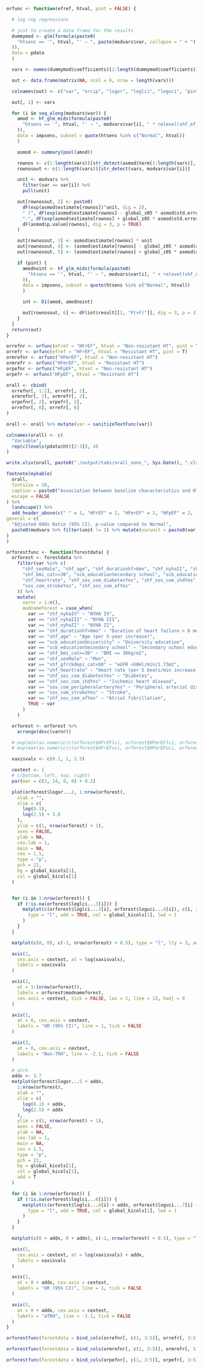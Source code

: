 ```r
orfunc <- function(efref, htval, pint = FALSE) {

  # log reg regressions

  # just to create a data frame for the results
  dummymod <- glm(formula(paste0(
    "htsens == '", htval, "' ~ ", paste(modvars$var, collapse = " + ")
  )),
  data = pdata
  )

  vars <- names(dummymod$coefficients)[2:length(dummymod$coefficients)]

  out <- data.frame(matrix(NA, ncol = 6, nrow = length(vars)))

  colnames(out) <- c("var", "orcip", "logor", "loglci", "loguci", "pint")

  out[, 1] <- vars

  for (i in seq_along(modvars$var)) {
    amod <- hf_glm_mids(formula(paste0(
      "htsens == '", htval, "' ~ ", modvars$var[i], " * relevel(shf_ef_cat, ref = '", efref, "') + ", paste(modvars$var[modvars$var != modvars$var[i]], collapse = " + ")
    )),
    data = impsens, subset = quote(htsens %in% c("Normal", htval))
    )

    asmod <- summary(pool(amod))

    rownos <- c(1:length(vars))[str_detect(asmod$term[1:length(vars)], modvars$var[i])]
    rownosout <- c(1:length(vars))[str_detect(vars, modvars$var[i])]

    unit <- modvars %>%
      filter(var == var[i]) %>%
      pull(unit)

    out[rownosout, 2] <- paste0(
      dF(exp(asmod$estimate[rownos])^unit, dig = 2),
      " (", dF(exp(asmod$estimate[rownos] - global_z05 * asmod$std.error[rownos])^unit, dig = 2),
      "-", dF(exp(asmod$estimate[rownos] + global_z05 * asmod$std.error[rownos])^unit, dig = 2), "), ",
      dF(asmod$p.value[rownos], dig = 3, p = TRUE)
    )

    out[rownosout, 3] <- asmod$estimate[rownos] * unit
    out[rownosout, 4] <- (asmod$estimate[rownos] - global_z05 * asmod$std.error[rownos]) * unit
    out[rownosout, 5] <- (asmod$estimate[rownos] + global_z05 * asmod$std.error[rownos]) * unit

    if (pint) {
      amodnoint <- hf_glm_mids(formula(paste0(
        "htsens == '", htval, "' ~ ", modvars$var[i], " + relevel(shf_ef_cat, ref = '", efref, "') + ", paste(modvars$var[modvars$var != modvars$var[i]], collapse = " + ")
      )),
      data = impsens, subset = quote(htsens %in% c("Normal", htval))
      )

      int <- D1(amod, amodnoint)

      out[rownosout, 6] <- dF(int$result[[1, "P(>F)"]], dig = 3, p = 3)
    }
  }
  return(out)
}

orrefnr <- orfunc(efref = "HFrEF", htval = "Non-resistant HT", pint = T)
orrefr <- orfunc(efref = "HFrEF", htval = "Resistant HT", pint = T)
ormrefnr <- orfunc("HFmrEF", htval = "Non-resistant HT")
ormrefr <- orfunc("HFmrEF", htval = "Resistant HT")
orpefnr <- orfunc("HFpEF", htval = "Non-resistant HT")
orpefr <- orfunc("HFpEF", htval = "Resistant HT")
```

```r

orall <- cbind(
  orrefnr[, 1:2], orrefr[, 2],
  ormrefnr[, 2], ormrefr[, 2],
  orpefnr[, 2], orpefr[, 2],
  orrefnr[, 6], orrefr[, 6]
)

orall <- orall %>% mutate(var = sanitizeTextFunc(var))

colnames(orall) <- c(
  "Variable",
  rep(c(levels(pdata$ht)[2:3]), 4)
)

write.xlsx(orall, paste0("./output/tabs/orall_sens_", Sys.Date(), ".xlsx"), rowNames = FALSE)

footnote(mykable(
  orall,
  fontsize = 10,
  caption = paste0("Association between baseline characteristics and HT by EF - Sensitivity analysis"),
  escape = FALSE
) %>%
  landscape() %>%
  add_header_above(c(" " = 1, "HFrEF" = 2, "HFmrEF" = 2, "HFpEF" = 2, "p-value interaction with EF" = 2)),
general = c(
  "Adjusted Odds Ratio (95% CI), p-value compared to Normal",
  paste0(modvars %>% filter(unit != 1) %>% mutate(varunit = paste0(var, " presented in units of ", unit)) %>% pull(varunit), collapse = ", ")
)
)
```

```r

orforestfunc <- function(forestdata) {
  orforest <- forestdata %>%
    filter(var %in% c(
      "shf_sexMale", "shf_age", "shf_durationhf>6mo", "shf_nyhaII", "shf_nyhaIII", "shf_nyhaIV",
      "shf_bmi_cat>=30", "scb_educationSecondary school", "scb_educationUniversity", "shf_gfrckdepi_cat<60",
      "shf_heartrate", "shf_sos_com_diabetesYes", "shf_sos_com_ihdYes", "sos_com_peripheralarteryYes",
      "sos_com_strokeYes", "shf_sos_com_afYes"
    )) %>%
    mutate(
      varnr = 1:n(),
      modnameforest = case_when(
        var == "shf_nyhaIV" ~ "NYHA IV",
        var == "shf_nyhaIII" ~ "NYHA III",
        var == "shf_nyhaII" ~ "NYHA II",
        var == "shf_durationhf>6mo" ~ "Duration of heart failure > 6 months",
        var == "shf_age" ~ "Age (per 5-year increase)",
        var == "scb_educationUniversity" ~ "University education",
        var == "scb_educationSecondary school" ~ "Secondary school education",
        var == "shf_bmi_cat>=30" ~ "BMI >= 30kg/m2",
        var == "shf_sexMale" ~ "Men",
        var == "shf_gfrckdepi_cat<60" ~ "eGFR <60ml/min/1.73m2",
        var == "shf_heartrate" ~ "Heart rate (per 5 beats/min increase)",
        var == "shf_sos_com_diabetesYes" ~ "Diabetes",
        var == "shf_sos_com_ihdYes" ~ "Ischemic heart disease",
        var == "sos_com_peripheralarteryYes" ~ "Peripheral arterial disease",
        var == "sos_com_strokeYes" ~ "Stroke",
        var == "shf_sos_com_afYes" ~ "Atrial fibrillation",
        TRUE ~ var
      )
    )

  orforest <- orforest %>%
    arrange(desc(varnr))

  # exp(min(as.numeric(c(orforest$HFrEFlci, orforest$HFmrEFlci, orforest$HFpEFlci)), na.rm=T))  0.1675443
  # exp(max(as.numeric(c(orforest$HFrEFuci, orforest$HFmrEFuci, orforest$HFpEFuci)), na.rm=T))  2.479412

  xaxisvals <- c(0.1, 1, 2.5)

  cextext <- 1
  # c(bottom, left, top, right)
  par(mar = c(3, 14, 0, 0) + 0.2)

  plot(orforest$logor...2, 1:nrow(orforest),
    xlab = "",
    xlim = c(
      log(0.1),
      log(2.5) + 3.8
    ),
    ylim = c(1, nrow(orforest) + 1),
    axes = FALSE,
    ylab = NA,
    cex.lab = 1,
    main = NA,
    cex = 1.5,
    type = "p",
    pch = 22,
    bg = global_kicols[1],
    col = global_kicols[1]
  )


  for (i in 1:nrow(orforest)) {
    if (!is.na(orforest$loglci...3[i])) {
      matplot(c(orforest$loglci...3[i], orforest$loguci...4[i]), c(i, i),
        type = "l", add = TRUE, col = global_kicols[1], lwd = 1
      )
    }
  }

  matplot(c(0, 0), c(-1, nrow(orforest) + 0.5), type = "l", lty = 3, add = TRUE, col = "black")

  axis(1,
    cex.axis = cextext, at = log(xaxisvals),
    labels = xaxisvals
  )

  axis(2,
    at = 1:(nrow(orforest)),
    labels = orforest$modnameforest,
    cex.axis = cextext, tick = FALSE, las = 2, line = 13, hadj = 0
  )

  axis(1,
    at = 0, cex.axis = cextext,
    labels = "OR (95% CI)", line = 1, tick = FALSE
  )

  axis(3,
    at = 0, cex.axis = cextext,
    labels = "Non-TRH", line = -2.1, tick = FALSE
  )

  # atrh
  addx <- 3.7
  matplot(orforest$logor...5 + addx,
    1:nrow(orforest),
    xlab = "",
    xlim = c(
      log(0.1) + addx,
      log(2.5) + addx
    ),
    ylim = c(1, nrow(orforest) + 1),
    axes = FALSE,
    ylab = NA,
    cex.lab = 1,
    main = NA,
    cex = 1.5,
    type = "p",
    pch = 22,
    bg = global_kicols[1],
    col = global_kicols[1],
    add = T
  )

  for (i in 1:nrow(orforest)) {
    if (!is.na(orforest$loglci...6[i])) {
      matplot(c(orforest$loglci...6[i] + addx, orforest$loguci...7[i] + addx), c(i, i),
        type = "l", add = TRUE, col = global_kicols[1], lwd = 1
      )
    }
  }

  matplot(c(0 + addx, 0 + addx), c(-1, nrow(orforest) + 0.5), type = "l", lty = 3, add = TRUE, col = "black")

  axis(1,
    cex.axis = cextext, at = log(xaxisvals) + addx,
    labels = xaxisvals
  )

  axis(1,
    at = 0 + addx, cex.axis = cextext,
    labels = "OR (95% CI)", line = 1, tick = FALSE
  )

  axis(3,
    at = 0 + addx, cex.axis = cextext,
    labels = "aTRH", line = -2.1, tick = FALSE
  )
}
```

```r

orforestfunc(forestdata = bind_cols(orrefnr[, c(1, 3:5)], orrefr[, 3:5]))
```

```r

orforestfunc(forestdata = bind_cols(ormrefnr[, c(1, 3:5)], ormrefr[, 3:5]))
```

```r

orforestfunc(forestdata = bind_cols(orpefnr[, c(1, 3:5)], orpefr[, 3:5]))
```
